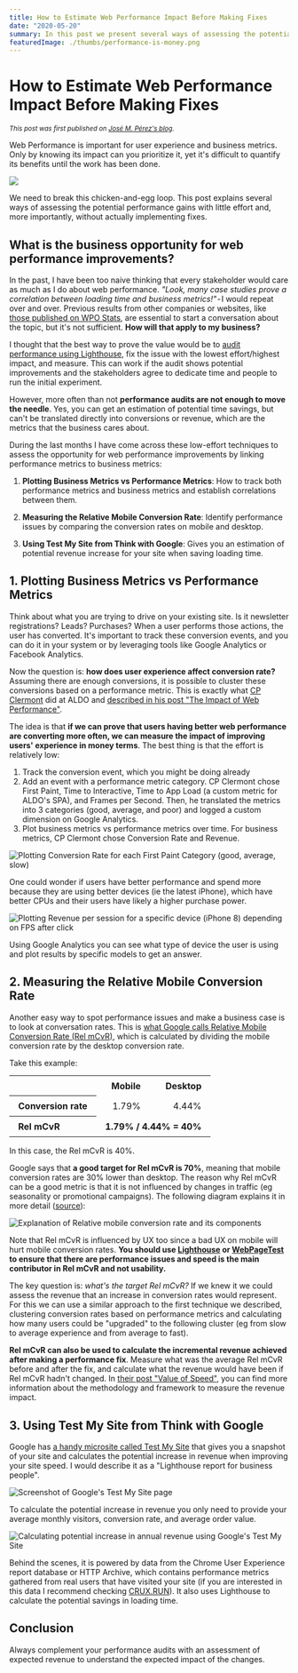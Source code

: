 ```yaml
---
title: How to Estimate Web Performance Impact Before Making Fixes
date: "2020-05-20"
summary: In this post we present several ways of assessing the potential performance gains before implementing improvements. This will help building the case and prioritizing performance work.
featuredImage: ./thumbs/performance-is-money.png
---
```


# How to Estimate Web Performance Impact Before Making Fixes

<small><i>This post was first published on <a href="https://jmperezperez.com/assess-performance-impact/">José M. Pérez's blog</a>.</i></small>

Web Performance is important for user experience and business metrics. Only by knowing its impact can you prioritize it, yet it's difficult to quantify its benefits until the work has been done.

![](thumbs/performance-is-money.png)

We need to break this chicken-and-egg loop. This post explains several ways of assessing the potential performance gains with little effort and, more importantly, without actually implementing fixes.

## What is the business opportunity for web performance improvements?

In the past, I have been too naive thinking that every stakeholder would care as much as I do about web performance. *"Look, many case studies prove a correlation between loading time and business metrics!"* - I would repeat over and over. Previous results from other companies or websites, like [those published on WPO Stats](https://wpostats.com/), are essential to start a conversation about the topic, but it's not sufficient. **How will that apply to my business?**

I thought that the best way to prove the value would be to [audit performance using Lighthouse](https://web.dev/measure), fix the issue with the lowest effort/highest impact, and measure. This can work if the audit shows potential improvements and the stakeholders agree to dedicate time and people to run the initial experiment.

However, more often than not **performance audits are not enough to move the needle**. Yes, you can get an estimation of potential time savings, but can't be translated directly into conversions or revenue, which are the metrics that the business cares about.

During the last months I have come across these low-effort techniques to assess the opportunity for web performance improvements by linking performance metrics to business metrics:

1. **Plotting Business Metrics vs Performance Metrics**: How to track both performance metrics and business metrics and establish correlations between them.

2. **Measuring the Relative Mobile Conversion Rate**: Identify performance issues by comparing the conversion rates on mobile and desktop.

3. **Using Test My Site from Think with Google**: Gives you an estimation of potential revenue increase for your site when saving loading time.

## 1. Plotting Business Metrics vs Performance Metrics

Think about what you are trying to drive on your existing site. Is it newsletter registrations? Leads? Purchases? When a user performs those actions, the user has converted. It's important to track these conversion events, and you can do it in your system or by leveraging tools like Google Analytics or Facebook Analytics.

Now the question is: **how does user experience affect conversion rate?** Assuming there are enough conversions, it is possible to cluster these conversions based on a performance metric. This is exactly what [CP Clermont](https://twitter.com/cpclermont) did at ALDO and [described in his post "The Impact of Web Performance"](https://simplified.dev/performance/impact-of-web-performance).

The idea is that **if we can prove that users having better web performance are converting more often, we can measure the impact of improving users' experience in money terms**. The best thing is that the effort is relatively low:

1. Track the conversion event, which you might be doing already
2. Add an event with a performance metric category. CP Clermont chose First Paint, Time to Interactive, Time to App Load (a custom metric for ALDO's SPA), and Frames per Second. Then, he translated the metrics into 3 categories (good, average, and poor) and logged a custom dimension on Google Analytics.
3. Plot business metrics vs performance metrics over time. For business metrics, CP Clermont chose Conversion Rate and Revenue.

![Plotting Conversion Rate for each First Paint Category (good, average, slow)](thumbs/assess-performance-impact_simplified-first-paint-cr.png)

One could wonder if users have better performance and spend more because they are using better devices (ie the latest iPhone), which have better CPUs and their users have likely a higher purchase power.

![Plotting Revenue per session for a specific device (iPhone 8) depending on FPS after click](thumbs/assess-performance-impact_simplified-iphone8-dollar-per-session.png)

Using Google Analytics you can see what type of device the user is using and plot results by specific models to get an answer.

## 2. Measuring the Relative Mobile Conversion Rate

Another easy way to spot performance issues and make a business case is to look at conversation rates. This is [what Google calls Relative Mobile Conversion Rate (Rel mCvR)](https://www.blog.google/products/marketingplatform/analytics/mobile-challenge-and-how-measure-it/), which is calculated by dividing the mobile conversion rate by the desktop conversion rate.

Take this example:

<table style="margin:0 auto 1rem">
    <tr>
        <td></td>
        <th scope="col" style="font-weight:bold;text-align:right;padding:0.5em 1em">Mobile</th>
        <th scope="col" style="font-weight:bold;text-align:right;padding:0.5em 1em">Desktop</th>
    </tr>
    <tr>
        <th style="font-weight:bold;text-align:left;padding:0.5em 1em" scope="row">Conversion rate</th>
        <td style="text-align:right;padding:0.5em 1em">1.79%</td>
        <td style="text-align:right;padding:0.5em 1em">4.44%</td>
    </tr>
    <tr>
        <th style="font-weight:bold;text-align:left;padding:0.5em 1em" scope="row">Rel mCvR</th>
        <td style="font-weight:bold;text-align:right;padding:0.5em 1em" colspan="2">1.79% / 4.44% = 40%</td>
    </tr>
</table>

In this case, the Rel mCvR is 40%.

Google says that **a good target for Rel mCvR is 70%**, meaning that mobile conversion rates are 30% lower than desktop. The reason why Rel mCvR can be a good metric is that it is not influenced by changes in traffic (eg seasonality or promotional campaigns). The following diagram explains it in more detail ([source](https://www.blog.google/products/marketingplatform/analytics/mobile-challenge-and-how-measure-it/)):

![Explanation of Relative mobile conversion rate and its components](thumbs/assess-performance-impact_rel-mcvr.png)

Note that Rel mCvR is influenced by UX too since a bad UX on mobile will hurt mobile conversion rates. **You should use [Lighthouse](https://web.dev/measure) or [WebPageTest](https://www.webpagetest.org/) to ensure that there are performance issues and speed is the main contributor in Rel mCvR and not usability.**

The key question is: _what's the target Rel mCvR?_ If we knew it we could assess the revenue that an increase in conversion rates would represent. For this we can use a similar approach to the first technique we described, clustering conversion rates based on performance metrics and calculating how many users could be "upgraded" to the following cluster (eg from slow to average experience and from average to fast).

**Rel mCvR can also be used to calculate the incremental revenue achieved after making a performance fix**. Measure what was the average Rel mCvR before and after the fix, and calculate what the revenue would have been if Rel mCvR hadn't changed.
In [their post "Value of Speed"](https://web.dev/value-of-speed/), you can find more information about the methodology and framework to measure the revenue impact.

## 3. Using Test My Site from Think with Google

Google has [a handy microsite called Test My Site](https://www.thinkwithgoogle.com/feature/testmysite/) that gives you a snapshot of your site and calculates the potential increase in revenue when improving your site speed. I would describe it as a "Lighthouse report for business people".

![Screenshot of Google's Test My Site page](thumbs/assess-performance-impact_test-my-site.png)

To calculate the potential increase in revenue you only need to provide your average monthly visitors, conversion rate, and average order value.

![Calculating potential increase in annual revenue using Google's Test My Site](thumbs/assess-performance-impact_test-my-site-potential-revenue.png)

Behind the scenes, it is powered by data from the Chrome User Experience report database or HTTP Archive, which contains performance metrics gathered from real users that have visited your site (if you are interested in this data I recommend checking [CRUX.RUN](https://crux.run/)). It also uses Lighthouse to calculate the potential savings in loading time.

## Conclusion

Always complement your performance audits with an assessment of expected revenue to understand the expected impact of the changes.
